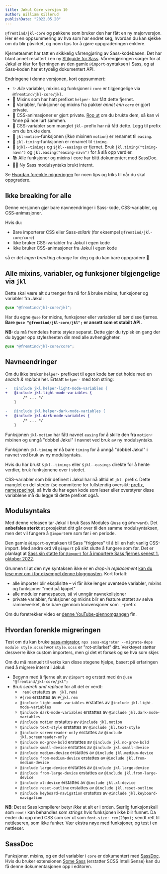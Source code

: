 ```yaml
---
title: Jøkul Core versjon 10
author: William Killerud
publishDate: "2022.05.20"
---
```


<Ingress>
    <code>@fremtind/jkl-core</code> og pakkene som bruker den har fått en ny majorversjon. Her er en oppsummering av hva
    som har endret seg, hvordan du kan sjekke om du blir påvirket, og noen tips for å gjøre oppgraderingen enklere.
</Ingress>

Kjerneteamet har tatt en skikkelig vårrengjøring av Sass-kodebasen. Det har blant annet resultert i en ny [Stilguide for Sass](/guider/sass). Vårrengjøringen sørger for at Jøkul er klar for fjerningen av den gamle `@import`-syntaksen i Sass, og at Sass-koden har et tydelig dokumentert API.

Endringene i denne versjonen, kort oppsummert:

-   ✨ _Alle_ variabler, mixins og funksjoner i `core` er tilgjengelige via `@fremtind/jkl-core/jkl`.
-   🛑 Mixins som har hatt prefixet `helper-` har fått dette fjernet.
-   🛑 Variabler, funksjoner og mixins fra pakker _annet enn `core`_ er gjort private.
-   🛑 CSS-animasjoner er gjort private. [Rop ut](https://github.com/fremtind/jokul/discussions) om du brukte dem, så kan vi finne på noe lurt sammen.
-   🛑 CSS-variabler som manglet `jkl-` prefix har nå fått dette. Legg til prefix om du brukte dem.
-   🛑 `jkl-motion`-funksjonen (_ikke_ mixinen `motion`) er renamet til `easing`.
-   🛑 `jkl-timing`-funksjonen er renamet til `timing`.
-   🛑 `$jkl--timings` og `$jkl--easings` er fjernet. Bruk `jkl.timing("timing-navn")` og `jkl.easing("easing-navn")` for å slå opp verdier.
-   📚 Alle funksjoner og mixins i core har blitt dokumentert med SassDoc.
-   👷‍♂️ Ny Sass modulsyntaks brukt internt.

Se [Hvordan forenkle migreringen](#hvordan-forenkle-migreringen) for noen tips og triks til når du skal oppgradere.

## Ikke breaking for alle

Denne versjonen gjør bare navneendringer i Sass-kode, CSS-variabler, og CSS-animasjoner.

Hvis du:

-   Bare importerer CSS eller Sass-_stilark_ (for eksempel `@fremtind/jkl-core/core`)
-   Ikke bruker CSS-variabler fra Jøkul i egen kode
-   Ikke bruker CSS-animasjoner fra Jøkul i egen kode

så er det _ingen breaking change_ for deg og du kan bare oppgradere 🥳

## Alle mixins, variabler, og funksjoner tilgjengelige via `jkl`

Dette skal være alt du trenger fra nå for å bruke mixins, funksjoner og variabler fra Jøkul:

```scss
@use "@fremtind/jkl-core/jkl";
```

Har du egne `@use` for mixins, funksjoner eller variabler så bør disse fjernes. **Bare `@use "@fremtind/jkl-core/jkl";` er ansett som et stabilt API.**

**NB:** du må fremdeles hente _styles_ separat. Dette gjør du typisk én gang der du bygger opp stylesheeten din med alle avhengigheter.

```scss
@use "@fremtind/jkl-core/core";
```

## Navneendringer

Om du ikke bruker `helper-` prefikset til egen kode bør det holde med en _search & replace_ her. Ertsatt `helper-` med tom string:

```diff
-   @include jkl.helper-light-mode-variables {
+   @include jkl.light-mode-variables {
        /* ... */
    }

-   @include jkl.helper-dark-mode-variables {
+   @include jkl.dark-mode-variables {
        /* ... */
    }
```

Funksjonen `jkl-motion` har fått navnet `easing` for å skille den fra `motion`-mixinen og unngå "dobbel Jøkul" i navnet ved bruk av ny modulsyntaks.

Funksjonen `jkl-timing` er nå bare `timing` for å unngå "dobbel Jøkul" i navnet ved bruk av ny modulsyntaks.

Hvis du har brukt `$jkl--timings` eller `$jkl--easings` direkte for å hente verdier, bruk funksjonene over i stedet.

CSS-variabler som blir definert i Jøkul har nå alltid et `jkl-` prefix. Dette manglet en del steder (se commitene for fullstendig oversikt: [prefix](https://github.com/fremtind/jokul/pull/2868/commits/500ee0e1050de94d8cda07fb423c33837fbf2faa), [namespacing](https://github.com/fremtind/jokul/pull/2868/commits/83fea35f6076ba908378cbc3c834de559e83c1d5)), så hvis du har egen kode som leser eller overstyrer disse variablene må du legge til dette prefixet også.

## Modulsyntaks

Med denne releasen tar Jøkul i bruk Sass Modules (`@use` og `@forward`). Det **anbefales sterkt** at prosjektet ditt går over til den samme modulsyntaksen, men det vil fungere å `@import`ere som før i en periode.

Den gamle `@import`-syntaksen til Sass "frigjøres" til å bli en helt vanlig CSS-import. Med andre ord vil `@import` på sikt slutte å fungere som før. Det er planlagt at [Sass sin støtte for `@import` for å importere Sass fjernes senest 1. oktober 2022](https://github.com/sass/sass/blob/main/accepted/module-system.md#timeline).

Grunnen til at den nye syntaksen ikke er en _drop-in replacement_ [kan du lese mer om i for eksempel denne bloggposten](https://www.oddbird.net/2019/10/02/sass-modules/). Kort fortalt:

-   alle importer blir eksplisitte – vi får ikke lenger uventede variabler, mixins og funksjoner "med på kjøpet"
-   alle moduler namespaces, så vi unngår navnekolisjoner
-   private variabler, funksjoner og mixins blir en feature støttet av selve rammeverket, ikke bare gjennom konvensjoner som `_`-prefix

Om du foretrekker video er [denne YouTube-gjennomgangen](https://www.youtube.com/watch?v=dOnYNEXv9BM) fin.

## Hvordan forenkle migreringen

Test om du kan bruke [sass-migrator](https://sass-lang.com/documentation/cli/migrator#module), `npx sass-migrator --migrate-deps module style.scss` hvor `style.scss` er "rot-stilarket" ditt. Verktøyet støtter dessverre ikke custom importers, men gi det et forsøk og se hva som skjer.

Om du må manuelt til verks kan disse stegene hjelpe, basert på erfaringen med å migrere internt i Jøkul:

-   Begynn med å fjerne alt av `@import` og erstatt med én `@use "@fremtind/jkl-core/jkl";`
-   Bruk _search and replace_ for alt det er verdt:
    -   ` rem(` erstattes av ` jkl.rem(`
    -   `#{rem` erstattes av `#{jkl.rem`
    -   `@include light-mode-variables` erstattes av `@include jkl.light-mode-variables`
    -   `@include dark-mode-variables` erstattes av `@include jkl.dark-mode-variables`
    -   `@include motion` erstattes av `@include jkl.motion`
    -   `@include text-style` erstattes av `@include jkl.text-style`
    -   `@include screenreader-only` erstattes av `@include jkl.screenreader-only`
    -   `@include no-grow-bold` erstattes av `@include jkl.no-grow-bold`
    -   `@include small-device` erstattes av `@include jkl.small-device`
    -   `@include medium-device` erstattes av `@include jkl.medium-device`
    -   `@include from-medium-device` erstattes av `@include jkl.from-medium-device`
    -   `@include large-device` erstattes av `@include jkl.large-device`
    -   `@include from-large-device` erstattes av `@include jkl.from-large-device`
    -   `@include xl-device` erstattes av `@include jkl.xl-device`
    -   `@include reset-outline` erstattes av `@include jkl.reset-outline`
    -   `@include keyboard-navigation` erstattes av `@include jkl.keyboard-navigation`

**NB**: Det at Sass kompilerer betyr _ikke_ at alt er i orden. Særlig funksjonskall som `rem()` kan behandles som _strings_ hvis funksjonen ikke blir funnet. Da ender du opp med CSS som ser ut som `font-size: rem(20px);` sendt rett til nettleseren, som ikke funker. Vær ekstra nøye med funksjoner, og test i en nettleser.

## SassDoc

Funksjoner, mixins, og en del variabler i `core` er dokumentert med [SassDoc](http://sassdoc.com/annotations/). Hvis du bruker extensionen [Some Sass](https://marketplace.visualstudio.com/items?itemName=SomewhatStationery.some-sass) (erstatter SCSS IntelliSense) kan du få denne dokumentasjonen opp i editoren.

<PortalImage
    loading="lazy"
    src="/assets/blog/updates/core-10/core-10-sassdoc-demo.gif"
    caption="Her er et eksempel på hvordan det kan se ut med SassDoc i Visual Studio Code."
/>
